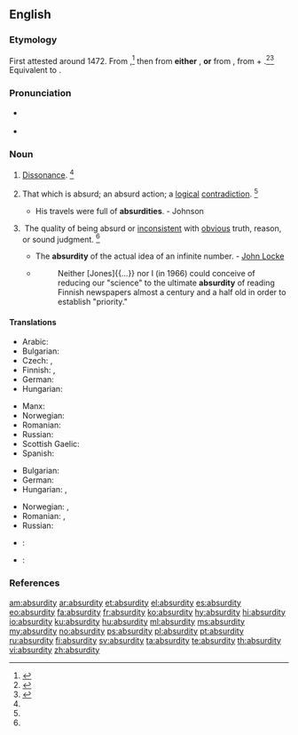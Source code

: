 ==English==

===Etymology===
First attested around 1472. From {{etyl|enm|en}} {{term|absurdite|lang=enm}},<ref name=RHD>{{R:RHCD|page=7}}</ref> then from '''either''' {{etyl|frm|en}} {{term|absurdité|lang=frm}}, '''or''' from {{etyl|LL.|en}} {{term|absurditas||dissonance, incongruity|lang=la}}, from {{etyl|la|en}} {{term|absurdus|lang=la}} + {{suffix||itas|quality, state, degree|lang=la}}.<ref name=WI3>{{R:MW3 1976|page=8}}</ref><ref name=SOED>{{R:SOED5|page=10}}</ref> Equivalent to {{suffix|absurd|ity}}.

===Pronunciation===
* {{a|RP}} {{IPA|/əbˈsɝd.ɪ.ti/}}
* {{a|US}} {{IPA|/æbˈsɝd.ɪ.ti/|/æbˈzɝd.ɪ.ti/|/əbˈsɝd.ɪ.ti/|/əbˈzɝd.ɪ.ti/}}

===Noun===
{{en-noun|~|absurdities}}

# {{context|obsolete|rare|lang=en}} [[dissonance|Dissonance]]. {{defdate|Attested from around 1350 to 1470 until the late 17<sup>th</sup> century.}}<ref name=SOED/>
# {{context|countable|lang=en}} That which is absurd; an absurd action; a [[logical]] [[contradiction]]. {{defdate|First attested in the late 15<sup>th</sup> century.}}<ref name=SOED/>
#* His travels were full of '''absurdities'''. - Johnson
# {{context|uncountable|lang=en}} The quality of being absurd or [[inconsistent]] with [[obvious]] truth, reason, or sound judgment. {{defdate|First attested in the early 16<sup>th</sup> century.}}<ref name=SOED/>
#* The '''absurdity''' of the actual idea of an infinite number. - [[w:John Locke|John Locke]]
#* {{RQ:Schuster Hepaticae V|viii}}
#*: Neither [Jones]{{...}} nor I (in 1966) could conceive of reducing our "science" to the ultimate '''absurdity''' of reading Finnish newspapers almost a century and a half old in order to establish "priority."

====Translations====
{{trans-top|the quality of being absurd}}
* Arabic: {{t|ar|ساخافة|sc=Arab}}
* Bulgarian: {{t+|bg|абсурдност|tr=absúrdnost}}
* Czech: {{t|cs|absurdnost|f}}, {{t|cs|absurdita|f}}
* Finnish: {{t+|fi|mielettömyys}}, {{t+|fi|hulluus}}
* German: {{t+|de|Absurdität|f}}
* Hungarian: {{t+|hu|abszurdum}}
{{trans-mid}}
* Manx: {{t|gv|meecheeallid|m}}
* Norwegian: {{t+|no|absurditet|m}}
* Romanian: {{t+|ro|absurditate}}
* Russian: {{t+|ru|абсурдность|f|tr=absúrdnost'}}
* Scottish Gaelic: {{t|gd|amaideas|m}}
* Spanish: {{t+|es|absurdo|m}}
{{trans-bottom}}

{{trans-top|an absurd action}}
* Bulgarian: {{t+|bg|абсурдност|tr=absúrdnost}}
* German: {{t+|de|Absurdität|f}}
* Hungarian: {{t+|hu|abszurdum}}, {{t+|hu|képtelenség}}
{{trans-mid}}
* Norwegian: {{t+|no|absurditet|m}}, {{t|no|meningsløshet|m}}
* Romanian: {{t+|ro|absurd}}, {{t+|ro|absurditate}}
* Russian: {{t+|ru|абсурд|tr=absúrd}}
{{trans-bottom}}

{{checktrans-top}}
* {{ttbc|tr}}: {{t+|tr|saçmalık}}
* {{ttbc|uk}}: {{t|uk|:uk:абсурд|sc=Cyrl}}
{{trans-bottom}}

===References===
<references/>

[[am:absurdity]]
[[ar:absurdity]]
[[et:absurdity]]
[[el:absurdity]]
[[es:absurdity]]
[[eo:absurdity]]
[[fa:absurdity]]
[[fr:absurdity]]
[[ko:absurdity]]
[[hy:absurdity]]
[[hi:absurdity]]
[[io:absurdity]]
[[ku:absurdity]]
[[hu:absurdity]]
[[ml:absurdity]]
[[ms:absurdity]]
[[my:absurdity]]
[[no:absurdity]]
[[ps:absurdity]]
[[pl:absurdity]]
[[pt:absurdity]]
[[ru:absurdity]]
[[fi:absurdity]]
[[sv:absurdity]]
[[ta:absurdity]]
[[te:absurdity]]
[[th:absurdity]]
[[vi:absurdity]]
[[zh:absurdity]]